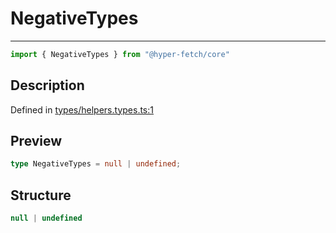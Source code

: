 

# NegativeTypes

<div class="api-docs__separator" data-reactroot="">

---

</div><div class="api-docs__import" data-reactroot="">

```ts
import { NegativeTypes } from "@hyper-fetch/core"
```

</div><div class="api-docs__section">

## Description

</div><div class="api-docs__description"><span class="api-docs__do-not-parse">



</span></div><p class="api-docs__definition">

Defined in [types/helpers.types.ts:1](https://github.com/BetterTyped/hyper-fetch/blob/cc329b91/packages/core/src/types/helpers.types.ts#L1)

</p><div class="api-docs__section">

## Preview

</div><div class="api-docs__preview type single">

```ts
type NegativeTypes = null | undefined;
```

</div><div class="api-docs__section">

## Structure

</div><div class="api-docs__returns">

```ts
null | undefined
```

</div>